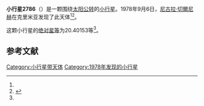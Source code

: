 {{Infobox planet
| bgcolour = #FFFFC0
| name = 2786 Grinevia
| symbol = 
| image = 
| caption = 
| discovery = yes
| discovery_ref = 
| discoverer = [[尼古拉·切爾尼赫|尼古拉·切爾尼赫]]
| discovery_site = [[克里米亚|克里米亚]] 
| discovered = 1978年9月6日
| designations = yes
| mp_name = 
| named_after = 
| alt_names = 1978 RR5/ 1972 GZ1 / 1976 GP1 / 1978 TD / 1978 UE2
| mp_category = [[主带小行星|主带小行星]]
| orbit_ref = <ref name="a">[http://ssd.jpl.nasa.gov/sbdb.cgi?sstr=2786 2786 Grinevia] {{Wayback|url=http://ssd.jpl.nasa.gov/sbdb.cgi?sstr=2786 |date=20210717073216 }}，小行星數據庫瀏覽器（JPL Small-Body Database Browser）－[[美国国家航空航天局|美国国家航空航天局]]喷气推进实验室</ref>
| epoch = 2456400.5 (2013年4月18日更新)
| aphelion = {{convert|3.0661811|AU|km|3|abbr=on|lk=out}}
| perihelion = {{convert|2.1464973|AU|km|3|abbr=on}}
| semimajor = {{convert|2.6063392|AU|km|3|abbr=on}}
| eccentricity = 0.1764321
| period = 1536.897253 [[日|日]]<br />4.21[[儒略年|儒略年]]
| avg_speed = 
| inclination = 13.23683
| asc_node = 9.28582
| mean_anomaly = 
| arg_peri = 20.40153
| satellites = 
| physical_characteristics = yes
| dimensions = 
| mass = 
| density = 
| surface_grav = 
| escape_velocity = 
| sidereal_day = 
| axial_tilt = 
| pole_ecliptic_lat = 
| pole_ecliptic_lon = 
| albedo = 
| temperatures= 
| temp_name1 = 
| mean_temp_1 = 
| max_temp_1 = 
| temp_name2 = 
| max_temp_2 = 
| spectral_type = 
| abs_magnitude = 20.40153
}}

'''小行星2786'''（{{lang-en|2786 Grinevia}}）是一颗围绕[[太阳|太阳]][[公转|公转]]的[[小行星|小行星]]。1978年9月6日，[[尼古拉·切爾尼赫|尼古拉·切爾尼赫]]在克里米亚发现了此天体<ref name="a" /><ref>{{cite news|title=小行星列表|url=http://cfa-www.harvard.edu/iau/lists/NumberedMPs.txt|accessdate=2013-07-08|newspaper=哈佛大学|archive-date=2008-05-17|archive-url=https://web.archive.org/web/20080517010638/http://cfa-www.harvard.edu/iau/lists/NumberedMPs.txt|dead-url=no}}</ref>。

这颗小行星的[[绝对星等|绝对星等]]为20.40153等<ref name="a" />。

==参考文献==
{{reflist}}
{{Minor Planet Number|[[小行星2785|小行星2785]]|[[小行星2787|小行星2787]]}}

{{小天体}}

[[Category:小行星带天体|Category:小行星带天体]]
[[Category:1978年发现的小行星|Category:1978年发现的小行星]]

{{asteroid-stub}}